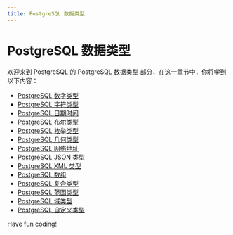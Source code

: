 ```yaml
---
title: PostgreSQL 数据类型
---
```


# PostgreSQL 数据类型

欢迎来到 PostgreSQL 的 PostgreSQL 数据类型 部分，在这一章节中，你将学到以下内容：

- [PostgreSQL 数字类型](./0-postgresql-number-type.mdx)
- [PostgreSQL 字符类型](./1-postgresql-character-type.mdx)
- [PostgreSQL 日期时间](./2-postgresql-datetime.mdx)
- [PostgreSQL 布尔类型](./3-postgresql-boolean.mdx)
- [PostgreSQL 枚举类型](./4-postgresql-enum-type.mdx)
- [PostgreSQL 几何类型](./5-postgresql-geometry-type.mdx)
- [PostgreSQL 网络地址](./6-postgresql-network-address.mdx)
- [PostgreSQL JSON 类型](./7-postgresql-json-type.mdx)
- [PostgreSQL XML 类型](./8-postgresql-xml-type.mdx)
- [PostgreSQL 数组](./9-postgresql-array.mdx)
- [PostgreSQL 复合类型](./10-postgresql-compound-type.mdx)
- [PostgreSQL 范围类型](./11-postgresql-scope-type.mdx)
- [PostgreSQL 域类型](./12-postgresql-domain-type.mdx)
- [PostgreSQL 自定义类型](./13-postgresql-custom-type.mdx)

Have fun coding!